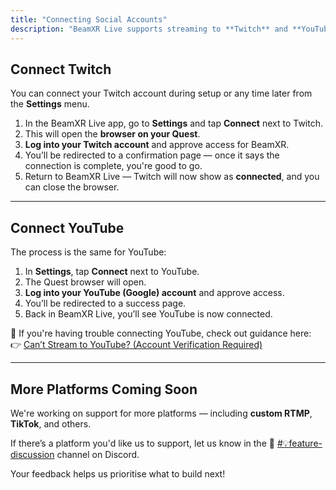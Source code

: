 ```yaml
---
title: "Connecting Social Accounts"
description: "BeamXR Live supports streaming to **Twitch** and **YouTube**. Here's how to connect your accounts."
---
```


## Connect Twitch

You can connect your Twitch account during setup or any time later from the **Settings** menu.

1. In the BeamXR Live app, go to **Settings** and tap **Connect** next to Twitch.
2. This will open the **browser on your Quest**.
3. **Log into your Twitch account** and approve access for BeamXR.
4. You’ll be redirected to a confirmation page — once it says the connection is complete, you're good to go.
5. Return to BeamXR Live — Twitch will now show as **connected**, and you can close the browser.

---

## Connect YouTube

The process is the same for YouTube:

1. In **Settings**, tap **Connect** next to YouTube.
2. The Quest browser will open.
3. **Log into your YouTube (Google) account** and approve access.
4. You’ll be redirected to a success page.
5. Back in BeamXR Live, you’ll see YouTube is now connected.

📍 If you're having trouble connecting YouTube, check out guidance here:\
👉 [Can’t Stream to YouTube? (Account Verification Required)](../fix-issues/issues-with-youtube)

---

##  More Platforms Coming Soon

We're working on support for more platforms — including **custom RTMP**, **TikTok**, and others.

If there’s a platform you'd like us to support, let us know in the 💬 [#💡feature-discussion](https://discord.gg/beamxr) channel on Discord.

Your feedback helps us prioritise what to build next\!